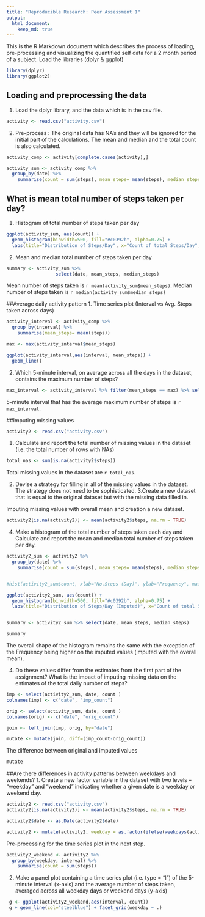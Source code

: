 ```yaml
---
title: "Reproducible Research: Peer Assessment 1"
output: 
  html_document:
    keep_md: true
---
```

This is the R Markdown document which describes the process of loading, pre-processing and visualizing the quantified self data for a 2 month period of a subject. 
Load the libraries (dplyr & ggplot)
```r
library(dplyr)
library(ggplot2)
```
## Loading and preprocessing the data
1. Load the dplyr library, and the data which is in the csv file. 
```r
activity <- read.csv("activity.csv")

```

2. Pre-process : The original data has NA's and they will be ignored for the initial part of the calculations. The mean and median and the total count is also calculated. 
```r
activity_comp <- activity[complete.cases(activity),]

activity_sum <- activity_comp %>%
  group_by(date) %>%
    summarise(count = sum(steps), mean_steps= mean(steps), median_steps=median(steps))
```


## What is mean total number of steps taken per day?

1. Histogram of total number of steps taken per day

```r

ggplot(activity_sum, aes(count)) +
  geom_histogram(binwidth=500, fill="#c0392b", alpha=0.75) +
  labs(title="Distribution of Steps/Day", x="Count of total Steps/Day", y="Frequency")


```

2. Mean and median total number of steps taken per day

```r
summary <- activity_sum %>% 
                  select(date, mean_steps, median_steps)


```
Mean number of steps taken is `r mean(activity_sum$mean_steps)`. Median number of steps taken is `r median(activity_sum$median_steps)`




##Average daily activity pattern
1. Time series plot (Interval vs Avg. Steps taken across days)
```r
activity_interval <- activity_comp %>%
  group_by(interval) %>%
    summarise(mean_steps= mean(steps))

max <- max(activity_interval$mean_steps) 

ggplot(activity_interval,aes(interval, mean_steps)) +
  geom_line() 

```

2. Which 5-minute interval, on average across all the days in the dataset, contains the maximum number of steps?

```r
max_interval <- activity_interval %>% filter(mean_steps == max) %>% select(interval)
```

5-minute interval that has the average maximum number of steps is `r max_interval`. 

##Imputing missing values
```r
activity2 <- read.csv("activity.csv")
```

1. Calculate and report the total number of missing values in the dataset (i.e. the total number of rows with NAs)
```r
total_nas <- sum(is.na(activity2$steps))
```
Total missing values in the dataset are `r total_nas`. 

2. Devise a strategy for filling in all of the missing values in the dataset. The strategy does not need to be sophisticated.
3.Create a new dataset that is equal to the original dataset but with the missing data filled in.

Imputing missing values with overall mean and creation a new dataset.
```r
activity2[is.na(activity2)] <- mean(activity2$steps, na.rm = TRUE)

```

4. Make a histogram of the total number of steps taken each day and Calculate and report the mean and median total number of steps taken per day. 

```r
activity2_sum <- activity2 %>%
  group_by(date) %>%
    summarise(count = sum(steps), mean_steps= mean(steps), median_steps=median(steps))


#hist(activity2_sum$count, xlab="No.Steps (Day)", ylab="Frequency", main="Histogram of Steps/Day", col="steelblue")

ggplot(activity2_sum, aes(count)) +
  geom_histogram(binwidth=500, fill="#c0392b", alpha=0.75) +
  labs(title="Distribution of Steps/Day (Imputed)", x="Count of total Steps/Day", y="Frequency")


summary <- activity2_sum %>% select(date, mean_steps, median_steps)

summary

```

The overall shape of the histogram remains the same with the exception of the Frequency being higher on the imputed values (imputed with the overall mean). 

4. Do these values differ from the estimates from the first part of the assignment? What is the impact of imputing missing data on the estimates of the total daily number of steps?

```r
imp <- select(activity2_sum, date, count )
colnames(imp) <- c("date", "imp_count")

orig <- select(activity_sum, date, count )
colnames(orig) <- c("date", "orig_count")

join <- left_join(imp, orig, by="date")

mutate <- mutate(join, diff=(imp_count-orig_count))

```

The difference between original and imputed values
```r
mutate
```

##Are there differences in activity patterns between weekdays and weekends?
1. Create a new factor variable in the dataset with two levels -- "weekday" and "weekend" indicating whether a given date is a weekday or weekend day.

```r
activity2 <- read.csv("activity.csv")
activity2[is.na(activity2)] <- mean(activity2$steps, na.rm = TRUE)

activity2$date <- as.Date(activity2$date)

activity2 <- mutate(activity2, weekday = as.factor(ifelse(weekdays(activity2$date) %in% c("Saturday", "Sunday"), "Weekend", "Weekday")))

```
Pre-processing for the time series plot in the next step. 
```r
activity2_weekend <- activity2 %>%
  group_by(weekday, interval) %>%
    summarise(count = sum(steps))

```

2. Make a panel plot containing a time series plot (i.e. type = "l") of the 5-minute interval (x-axis) and the average number of steps taken, averaged across all weekday days or weekend days (y-axis)
```r
 g <- ggplot(activity2_weekend,aes(interval, count))  
 g + geom_line(col="steelblue") + facet_grid(weekday ~ .)
  
 ```